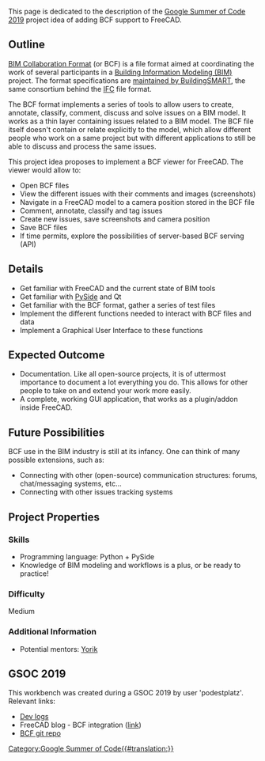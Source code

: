 {{VeryImportantMessage|This project was realized during [[#GSOC 2019|GSOC 2019]]}}

This page is dedicated  to the description of the [[Google Summer of Code|Google Summer of Code 2019]] project idea of adding BCF support to FreeCAD.

== Outline ==

[https://www.buildingsmart.org/bim-collaboration-format-explained/ BIM Collaboration Format] (or BCF) is a file format aimed at coordinating the work of several participants in a [https://en.wikipedia.org/wiki/Building_information_modeling Building Information Modeling (BIM)] project. The format specifications are [http://www.buildingsmart-tech.org/specifications/bcf-releases maintained by BuildingSMART], the same consortium behind the [https://en.wikipedia.org/wiki/Industry_Foundation_Classes IFC] file format.

The BCF format implements a series of tools to allow users to create, annotate, classify, comment, discuss and solve issues on a BIM model. It works as a thin layer containing issues related to a BIM model. The BCF file itself doesn't contain or relate explicitly to the model, which allow different people who work on a same project but with different applications to still be able to discuss and process the same issues.

This project idea proposes to implement a BCF viewer for FreeCAD. The viewer would allow to:

* Open BCF files
* View the different issues with their comments and images (screenshots)
* Navigate in a FreeCAD model to a camera position stored in the BCF file
* Comment, annotate, classify and tag issues
* Create new issues, save screenshots and camera position
* Save BCF files
* If time permits, explore the possibilities of server-based BCF serving (API)

== Details ==

* Get familiar with FreeCAD and the current state of BIM tools
* Get familiar with [https://en.wikipedia.org/wiki/PySide PySide] and Qt
* Get familiar with the BCF format, gather a series of test files
* Implement the different functions needed to interact with BCF files and data
* Implement a Graphical User Interface to these functions

== Expected Outcome ==

* Documentation. Like all open-source projects, it is of uttermost importance to document a lot everything you do. This allows for other people to take on and extend your work more easily.
* A complete, working GUI application, that works as a plugin/addon inside FreeCAD.

== Future Possibilities ==

BCF use in the BIM industry is still at its infancy. One can think of many possible extensions, such as:

* Connecting with other (open-source) communication structures: forums, chat/messaging systems, etc...
* Connecting with other issues tracking systems

== Project Properties ==

=== Skills ===

* Programming language: Python + PySide
* Knowledge of BIM modeling and workflows is a plus, or be ready to practice!

=== Difficulty ===

Medium

=== Additional Information ===

* Potential mentors: [http://forum.freecadweb.org/memberlist.php?mode=viewprofile&u=68  Yorik]

== GSOC 2019 ==

This workbench was created during a GSOC 2019 by user 'podestplatz'. Relevant links:

* [https://podestplatz.github.io/FreeCAD-blog/posts/dev-logs/ Dev logs]
* FreeCAD blog - BCF integration ([https://podestplatz.github.io/FreeCAD-blog/ link])
* [https://github.com/podestplatz/BCF-Plugin-FreeCAD/ BCF git repo]

[[Category:Google Summer of Code{{#translation:}}]]